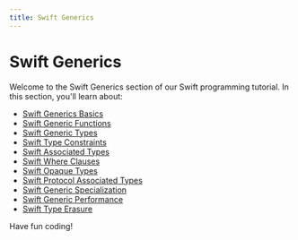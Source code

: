 ```yaml
---
title: Swift Generics
---
```


# Swift Generics

Welcome to the Swift Generics section of our Swift programming tutorial. In this section, you'll learn about:

- [Swift Generics Basics](./0-swift-generics-basics.mdx)
- [Swift Generic Functions](./1-swift-generic-functions.mdx)
- [Swift Generic Types](./2-swift-generic-types.mdx)
- [Swift Type Constraints](./3-swift-type-constraints.mdx)
- [Swift Associated Types](./4-swift-associated-types.mdx)
- [Swift Where Clauses](./5-swift-where-clauses.mdx)
- [Swift Opaque Types](./6-swift-opaque-types.mdx)
- [Swift Protocol Associated Types](./7-swift-protocol-associated-types.mdx)
- [Swift Generic Specialization](./8-swift-generic-specialization.mdx)
- [Swift Generic Performance](./9-swift-generic-performance.mdx)
- [Swift Type Erasure](./10-swift-type-erasure.mdx)

Have fun coding!